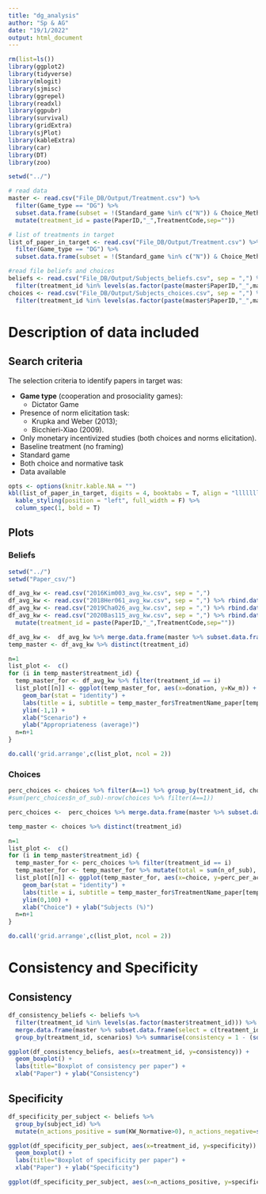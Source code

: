 ```yaml
---
title: "dg_analysis"
author: "Sp & AG"
date: "19/1/2022"
output: html_document
---
```


```r
rm(list=ls())
library(ggplot2)
library(tidyverse)
library(mlogit)
library(sjmisc)
library(ggrepel)
library(readxl)
library(ggpubr)
library(survival)
library(gridExtra)
library(sjPlot)
library(kableExtra)
library(car)
library(DT)
library(zoo)

setwd("../")

# read data 
master <- read.csv("File_DB/Output/Treatment.csv") %>% 
  filter(Game_type == "DG") %>%
  subset.data.frame(subset = !(Standard_game %in% c("N")) & Choice_Method != "OnlyNorms" & StatusTreatment_Roma == "6-Complete" & Baseline %in% c(NA, 1)) %>% 
  mutate(treatment_id = paste(PaperID,"_",TreatmentCode,sep=""))

# list of treatments in target
list_of_paper_in_target <- read.csv("File_DB/Output/Treatment.csv") %>% 
  filter(Game_type == "DG") %>%
  subset.data.frame(subset = !(Standard_game %in% c("N")) & Choice_Method != "OnlyNorms" & StatusTreatment_Roma == "6-Complete" & Baseline %in% c(NA, 1), select = c(PaperID, TreatmentCode, TreatmentName_paper, Year, Game_type, Standard_game, Baseline, Group_size, Rounds, Method_elicitation, Avg_coop, Avg_NE, Var_coop, Var_NE, Avg_KW_m))

#read file beliefs and choices
beliefs <- read.csv("File_DB/Output/Subjects_beliefs.csv", sep = ",") %>%
  filter(treatment_id %in% levels(as.factor(paste(master$PaperID,"_",master$TreatmentCode, sep=""))))
choices <- read.csv("File_DB/Output/Subjects_choices.csv", sep = ",") %>%
  filter(treatment_id %in% levels(as.factor(paste(master$PaperID,"_",master$TreatmentCode, sep=""))))

```

# Description of data included

## Search criteria

The selection criteria to identify papers in target was:

* **Game type** (cooperation and prosociality games):
  + Dictator Game <!--(with tax/standard/Lying); -->
  <!-- + Donation Game; -->
  <!-- + Ultimatum Game; -->
  <!-- + Trust Game; -->
  <!-- + Public Good Game; -->
  <!-- + Prisoner's Dilemma Game; -->
  <!-- + Take or Give Fame; -->
  <!-- + CPR; -->
  <!-- + Bargaining Game; -->
  <!-- + Tax Game; -->
  <!-- + Investment Game; -->
* Presence of norm elicitation task:
  + Krupka and Weber (2013);
  + Bicchieri-Xiao (2009).
* Only monetary incentivized studies (both choices and norms elicitation).
* Baseline treatment (no framing)
* Standard game
* Both choice and normative task
* Data available

```r

opts <- options(knitr.kable.NA = "")
kbl(list_of_paper_in_target, digits = 4, booktabs = T, align = "llllllllllrrrrrr", centering = F, caption="List of paper after selection criteria applied") %>%
  kable_styling(position = "left", full_width = F) %>%
  column_spec(1, bold = T)

```

## Plots {.tabset}

### Beliefs

```r
setwd("../")
setwd("Paper_csv/")

df_avg_kw <- read.csv("2016Kim003_avg_kw.csv", sep = ",") 
df_avg_kw <- read.csv("2018Her061_avg_kw.csv", sep = ",") %>% rbind.data.frame(df_avg_kw)
df_avg_kw <- read.csv("2019Cha026_avg_kw.csv", sep = ",") %>% rbind.data.frame(df_avg_kw)
df_avg_kw <- read.csv("2020Bas115_avg_kw.csv", sep = ",") %>% rbind.data.frame(df_avg_kw) %>%
  mutate(treatment_id = paste(PaperID,"_",TreatmentCode,sep=""))

df_avg_kw <-  df_avg_kw %>% merge.data.frame(master %>% subset.data.frame(select = c(PaperID, TreatmentName_paper, TreatmentCode, treatment_id)), by = c("PaperID","TreatmentCode","treatment_id")) %>% filter(!(is.na(TreatmentName_paper)))
temp_master <- df_avg_kw %>% distinct(treatment_id)

n=1
list_plot <-  c()
for (i in temp_master$treatment_id) {
  temp_master_for <- df_avg_kw %>% filter(treatment_id == i)
  list_plot[[n]] <- ggplot(temp_master_for, aes(x=donation, y=Kw_m)) + 
    geom_bar(stat = "identity") + 
    labs(title = i, subtitle = temp_master_for$TreatmentName_paper[temp_master_for$treatment_id == i]) +
    ylim(-1,1) +
    xlab("Scenario") + 
    ylab("Appropriateness (average)")
  n=n+1
}

do.call('grid.arrange',c(list_plot, ncol = 2))
```

### Choices

```r
perc_choices <- choices %>% filter(A==1) %>% group_by(treatment_id, choice) %>% summarise(n_of_sub = n())
#sum(perc_choices$n_of_sub)-nrow(choices %>% filter(A==1))

perc_choices <-  perc_choices %>% merge.data.frame(master %>% subset.data.frame(select = c(PaperID, TreatmentName_paper, TreatmentCode, treatment_id)), by = "treatment_id") %>% filter(!(is.na(TreatmentName_paper)))

temp_master <- choices %>% distinct(treatment_id)

n=1
list_plot <-  c()
for (i in temp_master$treatment_id) {
  temp_master_for <- perc_choices %>% filter(treatment_id == i)
  temp_master_for <- temp_master_for %>% mutate(total = sum(n_of_sub), perc_per_action = round(n_of_sub/total*100, digits=2))
  list_plot[[n]] <- ggplot(temp_master_for, aes(x=choice, y=perc_per_action)) + 
    geom_bar(stat = "identity") + 
    labs(title = i, subtitle = temp_master_for$TreatmentName_paper[temp_master_for$treatment_id == i]) + 
    ylim(0,100) +
    xlab("Choice") + ylab("Subjects (%)")
  n=n+1
}

do.call('grid.arrange',c(list_plot, ncol = 2))
```

# Consistency and Specificity {.tabset}

## Consistency

```r
df_consistency_beliefs <- beliefs %>% 
  filter(treatment_id %in% levels(as.factor(master$treatment_id))) %>%
  merge.data.frame(master %>% subset.data.frame(select = c(treatment_id, max_sigma)), by="treatment_id") %>%
  group_by(treatment_id, scenarios) %>% summarise(consistency = 1 - (sd(KW_Normative)/max_sigma))

ggplot(df_consistency_beliefs, aes(x=treatment_id, y=consistency)) + 
  geom_boxplot() + 
  labs(title="Boxplot of consistency per paper") +
  xlab("Paper") + ylab("Consistency")

```

## Specificity

```r

df_specificity_per_subject <- beliefs %>% 
  group_by(subject_id) %>% 
  mutate(n_actions_positive = sum(KW_Normative>0), n_actions_negative=sum(KW_Normative<=0), specificity = n_actions_negative/n_actions_positive)

ggplot(df_specificity_per_subject, aes(x=treatment_id, y=specificity)) + 
  geom_boxplot() + 
  labs(title="Boxplot of specificity per paper") +
  xlab("Paper") + ylab("Specificity")

ggplot(df_specificity_per_subject, aes(x=n_actions_positive, y=specificity)) + geom_point()

```


<!-- # Individual-level analyses -->

<!-- ```{r} -->
<!-- # belief dataset aggregated to get appropriateness for each action -->
<!-- beliefs_temp <- beliefs %>% subset.data.frame(subset = Design=="Between"&Game_type=="DG") %>% group_by(paper_id, treatment_id,scenarios) %>% summarise(avg_kw = mean(KW_Normative, rm.na=T), -->
<!--                                                                                                                                                        sd_kw = sd(KW_Normative, na.rm = T)) -->
<!-- Kim003_interpolation <- beliefs_temp %>% subset.data.frame(paper_id == "2016Kim003" & treatment_id == "2016Kim003_7") %>% -->
<!--   rbind.data.frame(data.frame(paper_id="2016Kim003", treatment_id="2016Kim003_7", scenarios=seq(1,15,2), avg_kw=NA, sd_kw=NA)) %>% -->
<!--   ungroup() %>% arrange(scenarios) %>% -->
<!--   mutate(KW_Normative = na.approx(avg_kw, maxgap = 1, rule = 1), -->
<!--          sd_KW = na.approx(sd_kw, maxgap = 1, rule = 1)) -->
<!-- mean_beliefs <- beliefs %>% merge.data.frame(Kim003_interpolation, all = T) %>% group_by(paper_id, treatment_id, scenarios) %>% summarise(mean_app=mean(KW_Normative), sd_app=mean(sd_KW)) -->
<!-- individual_db <- choices %>% merge.data.frame(mean_beliefs)%>% mutate(payoff=endowment-scenarios) -->
<!-- master$treatment_id = paste(master$PaperID,"_",master$TreatmentCode, sep="") -->
<!-- # mlogit -->
<!-- for (i in levels(as.factor(individual_db$treatment_id))) { -->
<!--   model=mclogit::mclogit(cbind(A,choice)~ payoff + mean_app + sd_app, data=individual_db%>% filter(treatment_id==i)) -->
<!--   print(i) -->
<!-- print(summary(model)) -->
<!-- } -->
<!-- #mdata=mlogit.data(individual_db, chid.var = "scenarios") -->
<!-- #mlogit() -->
<!-- ``` -->

